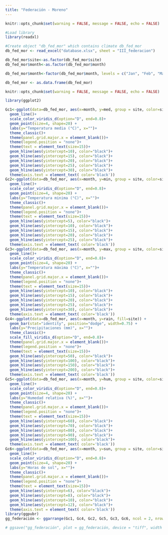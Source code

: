```yaml
---
title: "Federación - Moreno"
---
```


```r
knitr::opts_chunk$set(warning = FALSE, message = FALSE, echo = FALSE)

#Load library
library(readxl)

#Create object "db_fed_mor" which contains climate db_fed_mor
db_fed_mor <- read_excel("database.xlsx", sheet = "III_federacion")

db_fed_mor$site<-as.factor(db_fed_mor$site)
db_fed_mor$month<-as.factor(db_fed_mor$month)

db_fed_mor$month<-factor(db_fed_mor$month, levels = c("Jan", "Feb", "Mar", "Apr", "May", "Jun", "Jul", "Aug", "Sep", "Oct", "Nov", "Dec"),  labels = c("Ene", "Feb", "Mar", "Abr", "May", "Jun", "Jul", "Ago", "Sep", "Oct", "Nov", "Dic"))

db_fed_mor <- as.data.frame(db_fed_mor)

```

```r
knitr::opts_chunk$set(warning = FALSE, message = FALSE, echo = FALSE)

library(ggplot2)

Gc1<-ggplot(data=db_fed_mor, aes(x=month, y=med, group = site, color=site, fill=site)) +
  geom_line()+
  scale_color_viridis_d(option="D", end=0.8)+
  geom_point(size=4, shape=20) +
  labs(y="Temperatura media (°C)", x="")+
  theme_classic()+
  theme(panel.grid.major.x = element_blank())+
  theme(legend.position = "none")+
  theme(text = element_text(size=15))+
  geom_hline(aes(yintercept=10), color="black")+
  geom_hline(aes(yintercept=15), color="black")+
  geom_hline(aes(yintercept=20), color="black")+
  geom_hline(aes(yintercept=25), color="black")+
  geom_hline(aes(yintercept=30), color="black")+
  theme(axis.text = element_text( color='black'))
Gc2<-ggplot(data=db_fed_mor, aes(x=month, y=min, group = site, color=site, fill=site)) +
  geom_line()+
  scale_color_viridis_d(option="D", end=0.8)+
  geom_point(size=4, shape=20) +
  labs(y="Temperatura minima (°C)", x="")+
  theme_classic()+
  theme(panel.grid.major.x = element_blank())+
  theme(legend.position = "none")+
  theme(text = element_text(size=15))+
  geom_hline(aes(yintercept=5), color="black")+
  geom_hline(aes(yintercept=10), color="black")+
  geom_hline(aes(yintercept=15), color="black")+
  geom_hline(aes(yintercept=20), color="black")+
  geom_hline(aes(yintercept=25), color="black")+
  theme(axis.text = element_text( color='black'))
Gc3<-ggplot(data=db_fed_mor, aes(x=month, y=max, group = site, color=site, fill=site)) +
  geom_line()+
  scale_color_viridis_d(option="D", end=0.8)+
  geom_point(size=4, shape=20) +
  labs(y="Temperatura máxima (°C)", x="")+
  theme_classic()+
  theme(panel.grid.major.x = element_blank())+
  theme(legend.position = "none")+
  theme(text = element_text(size=15))+
  geom_hline(aes(yintercept=10), color="black")+
  geom_hline(aes(yintercept=15), color="black")+
  geom_hline(aes(yintercept=20), color="black")+
  geom_hline(aes(yintercept=25), color="black")+
  geom_hline(aes(yintercept=30), color="black")+
  theme(axis.text = element_text( color='black'))
Gc4<-ggplot(data=db_fed_mor, aes(x=month, y=rain, fill=site)) +
  geom_bar(stat="identity", position="dodge", width=0.75) +
  labs(y="Precipitaciones (mm)", x="")+
  theme_classic()+
  scale_fill_viridis_d(option="D", end=0.8)+
  theme(panel.grid.major.x = element_blank())+
  theme(legend.position = "none")+
  theme(text = element_text(size=15))+
  geom_hline(aes(yintercept=50), color="black")+
  geom_hline(aes(yintercept=100), color="black")+
  geom_hline(aes(yintercept=150), color="black")+
  geom_hline(aes(yintercept=200), color="black")+
  theme(axis.text = element_text( color='black'))
Gc5<-ggplot(data=db_fed_mor, aes(x=month, y=hum, group = site, color=site, fill=site)) +
  geom_line()+
  scale_color_viridis_d(option="D", end=0.8)+
  geom_point(size=4, shape=20) +
  labs(y="Humedad relativa (%)", x="")+
  theme_classic()+
  theme(panel.grid.major.x = element_blank())+
  theme(legend.position = "none")+
  theme(text = element_text(size=15))+
  geom_hline(aes(yintercept=60), color="black")+
  geom_hline(aes(yintercept=70), color="black")+
  geom_hline(aes(yintercept=80), color="black")+
  geom_hline(aes(yintercept=90), color="black")+
  geom_hline(aes(yintercept=100), color="black")+
  theme(axis.text = element_text( color='black'))
Gc6<-ggplot(data=db_fed_mor, aes(x=month, y=sun, group = site, color=site, fill=site)) +
  geom_line()+
  scale_color_viridis_d(option="D", end=0.8)+
  geom_point(size=4, shape=20) +
  labs(y="Horas de sol", x="")+
  theme_classic()+
  theme(panel.grid.major.x = element_blank())+
  theme(legend.position = "none")+
  theme(text = element_text(size=15))+
  geom_hline(aes(yintercept=6), color="black")+
  geom_hline(aes(yintercept=8), color="black")+
  geom_hline(aes(yintercept=10), color="black")+
  geom_hline(aes(yintercept=12), color="black")+
  theme(axis.text = element_text( color='black'))
library(ggpubr)
gg_federación <- ggarrange(Gc1, Gc4, Gc2, Gc5, Gc3, Gc6, ncol = 2, nrow = 3)

# ggsave("gg_federación", plot = gg_federación, device = "tiff", width = 16, height = 8, units = "in", dpi = 300)

```
